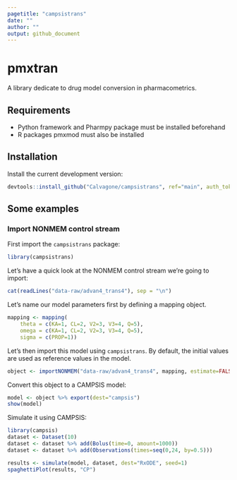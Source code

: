 ```yaml
---
pagetitle: "campsistrans"
date: ""
author: ""
output: github_document
---
```


# pmxtran
A library dedicate to drug model conversion in pharmacometrics.

## Requirements

* Python framework and Pharmpy package must be installed beforehand
* R packages pmxmod must also be installed

## Installation
Install the current development version:
  
```r
devtools::install_github("Calvagone/campsistrans", ref="main", auth_token="AUTH_TOKEN", force=TRUE)
```

## Some examples

### Import NONMEM control stream

First import the `campsistrans` package:

```r
library(campsistrans)
```

Let's have a quick look at the NONMEM control stream we're going to import:

```r
cat(readLines("data-raw/advan4_trans4"), sep = "\n")
```

Let's name our model parameters first by defining a mapping object.

```r
mapping <- mapping(
    theta = c(KA=1, CL=2, V2=3, V3=4, Q=5),
    omega = c(KA=1, CL=2, V2=3, V3=4, Q=5),
    sigma = c(PROP=1))
```

Let's then import this model using `campsistrans`.
By default, the initial values are used as reference values in the model.

```r
object <- importNONMEM("data-raw/advan4_trans4", mapping, estimate=FALSE)
```

Convert this object to a CAMPSIS model:

```r
model <- object %>% export(dest="campsis")
show(model)
```

Simulate it using CAMPSIS:

```r
library(campsis)
dataset <- Dataset(10)
dataset <- dataset %>% add(Bolus(time=0, amount=1000))
dataset <- dataset %>% add(Observations(times=seq(0,24, by=0.5)))

results <- simulate(model, dataset, dest="RxODE", seed=1)
spaghettiPlot(results, "CP")
```

